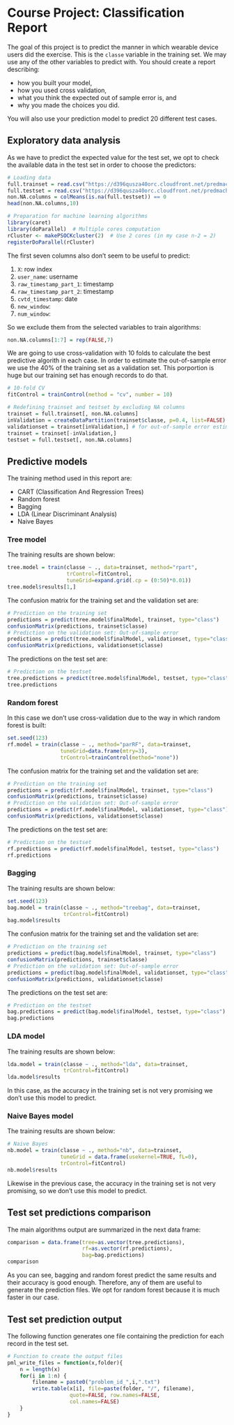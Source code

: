 Course Project: Classification Report
========================================================

The goal of this project is to predict the manner in which wearable device 
users did the exercise. This is the `classe` variable in the training set. We
may use any of the other variables to predict with. You should create a report describing:

* how you built your model, 
* how you used cross validation, 
* what you think the expected out of sample error is, and 
* why you made the choices you did. 

You will also use your prediction model to predict 20 different test cases.




Exploratory data analysis
-------------------------
As we have to predict the expected value for the test set, we opt to check
the available data in the test set in order to choose the predictors:

```r
# Loading data
full.trainset = read.csv("https://d396qusza40orc.cloudfront.net/predmachlearn/pml-training.csv")
full.testset = read.csv("https://d396qusza40orc.cloudfront.net/predmachlearn/pml-testing.csv")
non.NA.columns = colMeans(is.na(full.testset)) == 0
head(non.NA.columns,10)

# Preparation for machine learning algorithms
library(caret)
library(doParallel)  # Multiple cores computation
rCluster <- makePSOCKcluster(2)  # Use 2 cores (in my case n-2 = 2)
registerDoParallel(rCluster)
```

The first seven columns also don't seem to be useful to predict:

1. `X`: row index
2. `user_name`: username
3. `raw_timestamp_part_1`: timestamp
4. `raw_timestamp_part_2`: timestamp
5. `cvtd_timestamp`: date
6. `new_window`: 
7. `num_window`:

So we exclude them from the selected variables to train algorithms:

```r
non.NA.columns[1:7] = rep(FALSE,7)
```

We are going to use cross-validation with 10 folds to calculate the best 
predictive algorith in each case. In order to estimate the out-of-sample error
we use the 40% of the training set as a validation set. This porportion is huge
but our training set has enough records to do that.

```r
# 10-fold CV
fitControl = trainControl(method = "cv", number = 10)

# Redefining trainset and testset by excluding NA columns
trainset = full.trainset[, non.NA.columns]
inValidation = createDataPartition(trainset$classe, p=0.4, list=FALSE)
validationset = trainset[inValidation,] # for out-of-sample error estimation
trainset = trainset[-inValidation,]
testset = full.testset[, non.NA.columns]
```




Predictive models
-----------------

The training method used in this report are:

* CART (Classification And Regression Trees)
* Random forest
* Bagging
* LDA (Linear Discriminant Analysis)
* Naive Bayes




### Tree model
The training results are shown below:

```r
tree.model = train(classe ~ ., data=trainset, method="rpart", 
                   trControl=fitControl, 
                   tuneGrid=expand.grid(.cp = (0:50)*0.01))
tree.model$results[1,]
```

The confusion matrix for the training set and the validation set are:

```r
# Prediction on the training set
predictions = predict(tree.model$finalModel, trainset, type="class")
confusionMatrix(predictions, trainset$classe)
# Prediction on the validation set: Out-of-sample error
predictions = predict(tree.model$finalModel, validationset, type="class")
confusionMatrix(predictions, validationset$classe)
```

The predictions on the test set are:

```r
# Prediction on the testset
tree.predictions = predict(tree.model$finalModel, testset, type="class")
tree.predictions
```




### Random forest
In this case we don't use cross-validation due to the way in which random 
forest is built:

```r
set.seed(123)
rf.model = train(classe ~ ., method="parRF", data=trainset,
                 tuneGrid=data.frame(mtry=3), 
                 trControl=trainControl(method="none"))

```

The confusion matrix for the training set and the validation set are:

```r
# Prediction on the training set
predictions = predict(rf.model$finalModel, trainset, type="class")
confusionMatrix(predictions, trainset$classe)
# Prediction on the validation set: Out-of-sample error
predictions = predict(rf.model$finalModel, validationset, type="class")
confusionMatrix(predictions, validationset$classe)
```

The predictions on the test set are:

```r
# Prediction on the testset
rf.predictions = predict(rf.model$finalModel, testset, type="class")
rf.predictions
```




### Bagging
The training results are shown below:

```r
set.seed(123)
bag.model = train(classe ~ ., method="treebag", data=trainset, 
                  trControl=fitControl)
bag.model$results
```

The confusion matrix for the training set and the validation set are:

```r
# Prediction on the training set
predictions = predict(bag.model$finalModel, trainset, type="class")
confusionMatrix(predictions, trainset$classe)
# Prediction on the validation set: Out-of-sample error
predictions = predict(bag.model$finalModel, validationset, type="class")
confusionMatrix(predictions, validationset$classe)
```

The predictions on the test set are:

```r
# Prediction on the testset
bag.predictions = predict(bag.model$finalModel, testset, type="class")
bag.predictions
```




### LDA model
The training results are shown below:

```r
lda.model = train(classe ~ ., method="lda", data=trainset, 
                  trControl=fitControl)
lda.model$results
```

In this case, as the accuracy in the training set is not very promising we
don't use this model to predict.




### Naive Bayes model
The training results are shown below:

```r
# Naive Bayes
nb.model = train(classe ~ ., method="nb", data=trainset,
                 tuneGrid = data.frame(usekernel=TRUE, fL=0),
                 trControl=fitControl)
nb.model$results
```

Likewise in the previous case, the accuracy in the training set is not very
promising, so we don't use this model to predict.




Test set predictions comparison
-------------------------------

The main algorithms output are summarized in the next data frame:

```r
comparison = data.frame(tree=as.vector(tree.predictions),
                        rf=as.vector(rf.predictions),
                        bag=bag.predictions)
comparison
```

As you can see, bagging and random forest predict the same results and their
accuracy is good enough. Therefore, any of them are useful to generate the
prediction files. We opt for random forest because it is much faster in our
case.




Test set prediction output
--------------------------

The following function generates one file containing the prediction for each
record in the test set.

```r
# Function to create the output files
pml_write_files = function(x,folder){
    n = length(x)
    for(i in 1:n) {
        filename = paste0("problem_id_",i,".txt")
        write.table(x[i], file=paste(folder, "/", filename), 
                    quote=FALSE, row.names=FALSE,
                    col.names=FALSE)
    }
}
```

